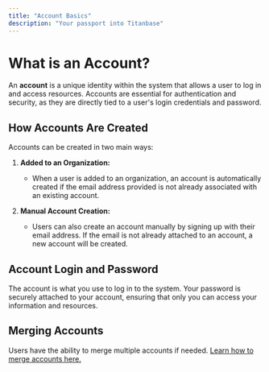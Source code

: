 ```yaml
---
title: "Account Basics"
description: "Your passport into Titanbase"
---
```



# What is an Account?

An **account** is a unique identity within the system that allows a user to log in and access resources. Accounts are essential for authentication and security, as they are directly tied to a user's login credentials and password.

## How Accounts Are Created

Accounts can be created in two main ways:

1. **Added to an Organization:**
	- When a user is added to an organization, an account is automatically created if the email address provided is not already associated with an existing account.

2. **Manual Account Creation:**
	- Users can also create an account manually by signing up with their email address. If the email is not already attached to an account, a new account will be created.

## Account Login and Password

The account is what you use to log in to the system. Your password is securely attached to your account, ensuring that only you can access your information and resources.

## Merging Accounts

Users have the ability to merge multiple accounts if needed. [Learn how to merge accounts here.](/account/merge-account)


